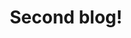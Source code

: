 ---
title: "Second blog!"
description: "Every developer needs a portfolio, regardless of your tech stack. So I went ahead and did one of my own..."
postedOn: February 21, 2025
slug: my-first-post
image:
---